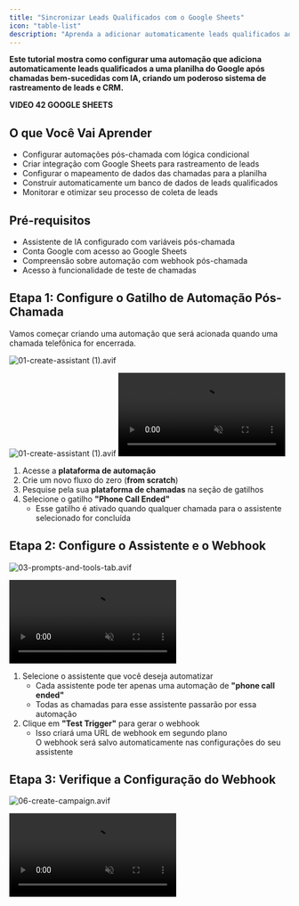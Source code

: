 ```yaml
---
title: "Sincronizar Leads Qualificados com o Google Sheets"
icon: "table-list"
description: "Aprenda a adicionar automaticamente leads qualificados ao Google Sheets após chamadas bem-sucedidas com IA "
---
```


**Este tutorial mostra como configurar uma automação que adiciona automaticamente leads qualificados a uma planilha do Google após chamadas bem-sucedidas com IA, criando um poderoso sistema de rastreamento de leads e CRM.**

**VIDEO 42 GOOGLE SHEETS**

## O que Você Vai Aprender

- Configurar automações pós-chamada com lógica condicional
- Criar integração com Google Sheets para rastreamento de leads
- Configurar o mapeamento de dados das chamadas para a planilha
- Construir automaticamente um banco de dados de leads qualificados
- Monitorar e otimizar seu processo de coleta de leads

## Pré-requisitos

- Assistente de IA configurado com variáveis pós-chamada
- Conta Google com acesso ao Google Sheets
- Compreensão sobre automação com webhook pós-chamada
- Acesso à funcionalidade de teste de chamadas

## Etapa 1: Configure o Gatilho de Automação Pós-Chamada

Vamos começar criando uma automação que será acionada quando uma chamada telefônica for encerrada.

![01-create-assistant (1).avif](/images/01-create-assistant\(1\).avif)

![01-create-assistant (1).avif](/images/01-create-assistant\(1\).avif)
<video autoPlay muted loop playsinline src="/resources/tutorials/qualified-leads/01-create-new-flow.mp4" />



1. Acesse a **plataforma de automação**
2. Crie um novo fluxo do zero (**from scratch**)
3. Pesquise pela sua **plataforma de chamadas** na seção de gatilhos
4. Selecione o gatilho **"Phone Call Ended"**
   - Esse gatilho é ativado quando qualquer chamada para o assistente selecionado for concluída

## Etapa 2: Configure o Assistente e o Webhook

![03-prompts-and-tools-tab.avif](/images/03-prompts-and-tools-tab.avif)

<video autoPlay muted loop playsinline src="/resources/tutorials/qualified-leads/03-select-assistant.mp4">
![03-prompts-and-tools-tab.avif](/images/03-prompts-and-tools-tab.avif)

</video>

1. Selecione o assistente que você deseja automatizar
   - Cada assistente pode ter apenas uma automação de **"phone call ended"**
   - Todas as chamadas para esse assistente passarão por essa automação
2. Clique em **"Test Trigger"** para gerar o webhook
   - Isso criará uma URL de webhook em segundo plano\
     O webhook será salvo automaticamente nas configurações do seu assistente

## Etapa 3: Verifique a Configuração do Webhook

![06-create-campaign.avif](/images/06-create-campaign.avif)

<video autoPlay muted loop playsinline src="/resources/tutorials/qualified-leads/05-check-assistant-webhook.mp4" />

1. Abra uma nova aba e acesse seu assistente
2. Vá para a terceira aba **"Post-call Actions"**
3. Verifique se a URL do webhook foi adicionada automaticamente

<Frame>
  
</Frame>

4. Revise as configurações do **webhook**:
   - **Enabled:** O webhook será acionado após as chamadas
   - **Completed calls only:** Somente chamadas bem-sucedidas acionam a automação
   - **All calls:** Altere para "No" se quiser que todas as chamadas (inclusive as com falha) acionem o gatilho

<Frame>
  
</Frame>

- **Revise as variáveis pós-chamada:**
  - **status:** Booleano (true/false) indicando se o objetivo da chamada foi alcançado
  - **summary:** Resumo em texto da conversa durante a chamada

  Essas variáveis são extraídas pela IA após cada chamada

## Etapa 4: Gere Dados de Teste de Chamada

Para configurar nossa automação corretamente, precisamos de dados reais de chamada. Vamos fazer uma chamada de teste para gerar as variáveis pós-chamada.

<Frame>
  ![Setting test values for call variables](/resources/tutorials/qualified-leads/08-set-test-values.png)
</Frame>

1. Defina valores reais nas variáveis de chamada do seu assistente:
   - Insira seu **nome** e **e-mail** como dados de teste realistas
   - Esses serão os valores padrão usados ao testar diretamente pelo assistente

<video autoPlay muted loop playsinline src="/resources/tutorials/qualified-leads/09-make-test-call.mp4" />

2. Faça uma chamada de teste para gerar os dados do webhook:
   - Clique em **"Speak to Assistant"** → **"Phone Call"**
   - Atenda quando seu assistente ligar para você
   - Responda de forma positiva para garantir que a variável **status** seja marcada como **true**
   - Complete o objetivo da chamada durante a conversa
   - Encerre a chamada de forma natural

<Note>
  Em uma situação real, o assistente usará os dados atribuídos ao lead. Para testes, ele utiliza os valores padrão que você acabou de definir.
</Note>

<video autoPlay muted loop playsinline src="/resources/tutorials/qualified-leads/10-check-call-results.mp4" />

3. **Verifique os resultados da chamada e a extração das variáveis:**
   - Acesse sua lista de chamadas e localize a chamada recente
   - Clique na chamada para ver os detalhes
   - Confirme se a variável **status** está como **true** (objetivo da chamada alcançado)
   - Revise o **summary** extraído — este é o resumo da chamada gerado pela IA

   Essas variáveis são extraídas após cada chamada com base em:
   - Transcrição da chamada
   - Descrições das variáveis
   - Tipos de variáveis (Booleano para status)
   - Contexto do prompt do sistema

<Note>
  As variáveis pós-chamada estão sendo extraídas. Você pode atualizar a página após cerca de um minuto para visualizar as variáveis extraídas.
</Note>

## Etapa 5: Configure a Automação com os Dados da Chamada

<video autoPlay muted loop playsinline src="/resources/tutorials/qualified-leads/11-received-call-data.mp4" />

1. Volte para a aba da sua automação
2. Verifique se você recebeu os dados da chamada a partir do gatilho de teste
   - Você deve ver os dados do webhook porque clicou em **"Test Trigger"** e em seguida realizou uma chamada

     A automação recebeu a requisição após o término da chamada e a extração das variáveis
3. **Método alternativo – reenviar dados do webhook de chamadas existentes:**

<video autoPlay muted loop playsinline src="/resources/tutorials/qualified-leads/12-resend-webhook.mp4" />

- Se você precisar testar com dados de chamadas diferentes, pode reutilizar qualquer chamada existente
- Clique em **"Test Trigger"** novamente na sua automação
- Vá até qualquer chamada concluída na sua plataforma
- Clique em **"Resend Webhook"** para enviar os dados dessa chamada para sua automação
- Retorne à aba da automação para ver os dados atualizados

### **Adicionando Novas Variáveis Pós-Chamada**

<Note>
  Se você precisar adicionar uma nova variável pós-chamada após criar a automação, siga este processo para atualizar sua automação com os dados da nova variável.
</Note>

<video autoPlay muted loop playsinline src="/resources/tutorials/qualified-leads/add-variable.mp4" />

1. **Defina a nova variável no seu assistente**:
   - Vá até as configurações do assistente → aba **"Post-call Actions"**
   - Adicione sua nova variável pós-chamada (**nome**, **tipo**, **descrição**)
   - **Salve o assistente**
2. Atualize a automação com os dados da nova variável:
   - Volte para a sua **automação**
   - Clique em **"Test Trigger"** para preparar o recebimento dos novos dados do webhook
3. **Reavalie uma chamada existente:**

<video autoPlay muted loop playsinline src="/resources/tutorials/qualified-leads/re-evaluate.mp4" />

- Vá até qualquer chamada concluída desse assistente
- Clique em **"Re-evaluate"** para extrair a nova variável dessa chamada
- **Aguarde até que o processamento seja concluído**

4. **Envie os dados atualizados para a automação:**
   - Clique em **"Resend Webhook"** na mesma chamada
   - Retorne à aba da automação
   - Verifique se a nova variável agora está disponível nos dados da sua automação

<Tip>
  Esse recurso de reenvio é útil para testar diferentes cenários sem precisar fazer novas chamadas a cada vez.
</Tip>

## Etapa 6: Adicione Lógica Condicional para Leads Qualificados

Queremos adicionar leads ao Google Sheets apenas quando o objetivo da chamada for alcançado.

<video autoPlay muted loop playsinline src="/resources/tutorials/qualified-leads/13-add-branch.mp4" />

1. Clique no ícone **"+"** para adicionar uma nova etapa
2. Pesquise por **"Branch"** em **control flow**
3. Selecione **Branch** para criar a lógica condicional

<video autoPlay muted loop playsinline src="/resources/tutorials/qualified-leads/14-configure-status-condition.mp4" />

4. Configure a condição do branch:
   - Selecione a variável **status** dos dados da chamada
   - Escolha **"Boolean is true"**
   - Isso criará dois caminhos: **True (qualificado)** e **False (não qualificado)**

## Etapa 7: Crie a Integração com o Google Sheets

Agora vamos configurar a ação do Google Sheets para os leads qualificados (**ramo True**).

<video autoPlay muted loop playsinline src="/resources/tutorials/qualified-leads/15-add-google-sheets-action.mp4" />

1. No ramo **True**, clique no ícone **"+"**
2. Pesquise por **"Google Sheets"**
3. Selecione a ação **"Insert Row"**

<video autoPlay muted loop playsinline src="/resources/tutorials/qualified-leads/16-create-sheets-connection.mp4" />

4. Crie uma nova conexão com o **Google Sheets**:
   - Autorize com sua **conta do Google**
   - Salve a conexão para uso futuro

## Etapa 8: Configure Sua Planilha de Leads Qualificados

<video autoPlay muted loop playsinline src="/resources/tutorials/qualified-leads/18-spreadsheet-headers.mp4" />

1. Crie uma nova planilha no Google Sheets chamada, por exemplo, **"successful calls"**
2. Configure os cabeçalhos das colunas:
   - **Coluna A:** phone_number
   - **Coluna B:** summary
3. Adicione mais colunas para dados adicionais, conforme necessário

## Etapa 9: Configure a Seleção da Planilha

<video autoPlay muted loop playsinline src="/resources/tutorials/qualified-leads/19-select-target-spreadsheet.mp4" />

1. Volte para sua automação
2. Selecione a planilha **"successful calls"**
3. Escolha a aba correta (geralmente **"Sheet1"**)

<video autoPlay muted loop playsinline src="/resources/tutorials/qualified-leads/20-enable-headers.mp4" />

4. Ative a opção **"First row contains headers"**
5. Isso informa à automação sobre a estrutura das suas colunas
6. Os cabeçalhos devem ser carregados e exibidos automaticamente

## Etapa 10: Mapeie os Dados da Chamada para as Colunas da Planilha

<video autoPlay muted loop playsinline src="/resources/tutorials/qualified-leads/21-map-phone-number.mp4" />

1. **Mapear o número de telefone:**
   - Clique no campo **phone_number**
   - Selecione a fonte de dados **Phone Call Ended**
   - Encontre e selecione o número de telefone nos dados da chamada
   - Clique em **Insert**

<video autoPlay muted loop playsinline src="/resources/tutorials/qualified-leads/23-map-summary.mp4" />

2. **Mapear o resumo da chamada:**
   - Clique no campo **summary**
   - Navegue até **Post Call Variables**
   - Selecione a variável **summary**
   - Clique em **Insert**
3. **Mapear campos adicionais:**
   - **Email** a partir das variáveis da chamada
   - **Data/Hora da chamada** a partir dos metadados da chamada
   - Quaisquer **variáveis personalizadas** que você tenha definido

## Etapa 11: Testar e verificar

<video autoPlay muted loop playsinline src="/resources/tutorials/qualified-leads/25-test-sheets-integration.mp4" />

1. Clique em **Test Step** para verificar a integração
2. Verifique se a execução foi bem-sucedida
3. Vá até sua **planilha do Google Sheets** para confirmar:
   - Uma nova linha foi adicionada com os dados corretos
   - Todos os campos mapeados foram preenchidos corretamente
   - A formatação dos dados está correta

## Etapa 12: Publicar e monitorar

<Frame>
  ![Publishing the automation](/resources/tutorials/qualified-leads/27-publish-automation.png)
</Frame>

1. Clique em **Publish** para ativar sua automação
2. O rastreamento de **leads qualificados** agora está ativo
3. Monitore o desempenho da automação:
   - Verifique a seção **Runs** para o histórico de execuções
   - Confirme se os **leads qualificados** estão sendo adicionados à sua planilha
   - Acompanhe possíveis **falhas de execução**

## Solução de Problemas

## Problemas Comuns

**Leads não aparecem na planilha:**

- Verifique se a conexão com o **Google Sheets** está autorizada
- Confirme se a automação está **publicada e ativa**
- Certifique-se de que as chamadas estão acionando o **status = true**
- Verifique se a **condição de ramificação** está configurada corretamente

**Dados incompletos na planilha:**

- Confira todos os **mapeamentos de campos** na automação
- Verifique se as **variáveis pós-chamada** estão sendo extraídas corretamente
- Confirme se os **cabeçalhos da planilha** correspondem aos campos da automação
- Faça testes com **diferentes cenários de chamada**

---

### Próximas Etapas

Quando sua automação de leads qualificados estiver funcionando:

- Adicione **pontuação de leads** com base na qualidade da chamada
- Crie **automações de acompanhamento** para leads quentes
- **Integre** com plataformas de **email marketing**
- Configure **painéis analíticos** para rastrear conversões
- Expanda para **múltiplas campanhas e fontes de leads**

Seus **leads qualificados** agora serão capturados e organizados automaticamente no **Google Sheets**, criando uma base poderosa para seus processos de vendas e follow-up!